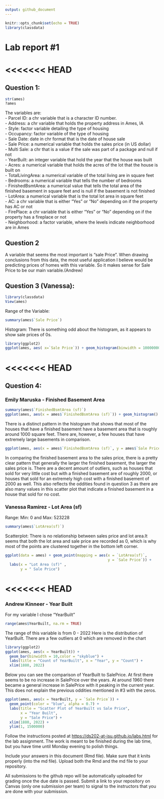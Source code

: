 ```yaml
---
output: github_document
---
```


<!-- README.md is generated from README.Rmd. Please edit the README.Rmd file -->

```r
knitr::opts_chunk$set(echo = TRUE)
library(classdata)
```

# Lab report #1

<<<<<<< HEAD
=======
## Question 1:

```r
str(ames)
?ames
```

The variables are:\
- Parcel ID: a chr variable that is a character ID number.\
- Address: a chr variable that holds the property address in Ames, IA\
- Style: factor variable detailing the type of housing\
- Occupancy: factor variable of the type of housing\
- Sale Date: date in chr format that is the date of house sale\
- Sale Price: a numerical variable that holds the sales price (in US dollar)\
- Multi Sale: a chr that is a value if the sale was part of a package and null if not\
- YearBuilt: an integer variable that hold the year that the house was built\
- Acres: a numerical variable that holds the acres of the lot that the house is built on\
- TotalLivingArea: a numerical variable of the total living are in square feet\
- Bedrooms: a numerical variable that tells the number of bedrooms\
- FinishedBsmtArea: a numerical value that tells the total area of the finished basement in square feet and is null if the basement is not finished\
- LotArea: a numerical variable that is the total lot area in square feet\
- AC: a chr variable that is either "Yes" or "No" depending on if the property has AC or not\
- FirePlace: a chr variable that is either "Yes" or "No" depending on if the property has a fireplace or not\
- Neighborhood: a factor variable, where the levels indicate neighborhood are in Ames

## Question 2

A variable that seems the most important is "sale Price". When drawing conclusions from this data, the most useful application I believe would be predicting prices of homes with this variable. So it makes sense for Sale Price to be our main variable.(Andrew)

## Question 3 (Vanessa):

```r
library(classdata)
View(ames)
```

Range of the Variable:

```r
summary(ames$`Sale Price`)
```

Histogram: There is something odd about the histogram, as it appears to show sale prices of 0s.

```r
library(ggplot2)
ggplot(ames, aes( x=`Sale Price`)) + geom_histogram(binwidth = 10000000)
```


<<<<<<< HEAD
=======
## Question 4:

### Emily Maruska - Finished Basement Area
```r
summary(ames$`FinishedBsmtArea (sf)`)
ggplot(ames, aes(x = ames$`FinishedBsmtArea (sf)`)) + geom_histogram()
```
There is a distinct pattern in the histogram that shows that most of the houses that have a finished basement have a basement area that is roughly around 1000 square feet. There are, however, a few houses that have extremely large basements in comparison.
```r
ggplot(ames, aes(x = ames$`FinishedBsmtArea (sf)`, y = ames$`Sale Price`)) + ylim(0, 1300000) + geom_point()
```  

In comparing the finished basement area to the sales price, there is a pretty clear pattern that generally the larger the finished basement, the larger the sales price is. There are a decent amount of outliers, such as houses that sold for very little cost but with a finished basement are of roughly 2000, or houses that sold for an extremely high cost with a finished basement of 2000 as well. This also reflects the oddities found in question 3 as there are also many values in this scatter plot that indicate a finished basement in a house that sold for no cost.  


### Vanessa Ramirez - Lot Area (sf)
Range: Min: 0 and Max: 523228  
```r
summary(ames$`LotArea(sf)`)
```

Scatterplot: 
There is no relationship between sales price and lot area.It seems that both the lot area
and sale price are recorded as 0, which is why most of the points are clustered together 
in the bottom left corner. 
```r
ggplot(data = ames) + geom_point(mapping = aes(x = `LotArea(sf)`, 
                                               y = `Sale Price`)) + 
  labs(x = "Lot Area (sf)" , 
       y = " Sale Price")
```













<<<<<<< HEAD
=======




### Andrew Kinneer - Year Built
For my variable I chose "YearBuilt"
```R
range(ames$YearBuilt, na.rm = TRUE)
```
The range of this variable is from 0 - 2022
Here is the distribution of YearBuilt. There are a few outliers at 0 which are removed in the chart
```R
library(ggplot2)
ggplot(ames, aes(x = YearBuilt)) +
  geom_bar(binwidth = 10,color = "skyblue") +
  labs(title = "Count of YearBuilt", x = "Year", y = "Count") +
  xlim(1880, 2022)
```

Below you can see the comparison of YearBuilt to SalePrice. At first there seems to be no increase in SalePrice over the years. At around 1960 there became a general increase in SalePrice with it peaking in the current year. This does not explain the previous oddities mentioned in #3 with the zeros.

```R
ggplot(ames, aes(x = YearBuilt, y = `Sale Price`)) +
  geom_point(color = "blue", alpha = 0.7) +
  labs(title = "Scatter Plot of YearBuilt vs Sale Price",
       x = "Year Built",
       y = "Sale Price") +
  xlim(1880, 2022) +
  ylim(1, 1500000)
```


Follow the instructions posted at <https://ds202-at-isu.github.io/labs.html> for the lab assignment. The work is meant to be finished during the lab time, but you have time until Monday evening to polish things.

Include your answers in this document (Rmd file). Make sure that it knits properly (into the md file). Upload both the Rmd and the md file to your repository.

All submissions to the github repo will be automatically uploaded for grading once the due date is passed. Submit a link to your repository on Canvas (only one submission per team) to signal to the instructors that you are done with your submission.
